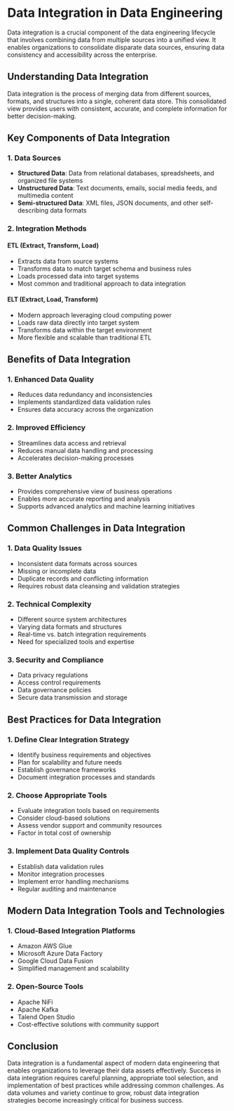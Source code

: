 # Data Integration in Data Engineering

Data integration is a crucial component of the data engineering lifecycle that involves combining data from multiple sources into a unified view. It enables organizations to consolidate disparate data sources, ensuring data consistency and accessibility across the enterprise.

## Understanding Data Integration

Data integration is the process of merging data from different sources, formats, and structures into a single, coherent data store. This consolidated view provides users with consistent, accurate, and complete information for better decision-making.

## Key Components of Data Integration

### 1. Data Sources
* **Structured Data**: Data from relational databases, spreadsheets, and organized file systems
* **Unstructured Data**: Text documents, emails, social media feeds, and multimedia content
* **Semi-structured Data**: XML files, JSON documents, and other self-describing data formats

### 2. Integration Methods

#### ETL (Extract, Transform, Load)
* Extracts data from source systems
* Transforms data to match target schema and business rules
* Loads processed data into target systems
* Most common and traditional approach to data integration

#### ELT (Extract, Load, Transform)
* Modern approach leveraging cloud computing power
* Loads raw data directly into target system
* Transforms data within the target environment
* More flexible and scalable than traditional ETL

## Benefits of Data Integration

### 1. Enhanced Data Quality
* Reduces data redundancy and inconsistencies
* Implements standardized data validation rules
* Ensures data accuracy across the organization

### 2. Improved Efficiency
* Streamlines data access and retrieval
* Reduces manual data handling and processing
* Accelerates decision-making processes

### 3. Better Analytics
* Provides comprehensive view of business operations
* Enables more accurate reporting and analysis
* Supports advanced analytics and machine learning initiatives

## Common Challenges in Data Integration

### 1. Data Quality Issues
* Inconsistent data formats across sources
* Missing or incomplete data
* Duplicate records and conflicting information
* Requires robust data cleansing and validation strategies

### 2. Technical Complexity
* Different source system architectures
* Varying data formats and structures
* Real-time vs. batch integration requirements
* Need for specialized tools and expertise

### 3. Security and Compliance
* Data privacy regulations
* Access control requirements
* Data governance policies
* Secure data transmission and storage

## Best Practices for Data Integration

### 1. Define Clear Integration Strategy
* Identify business requirements and objectives
* Plan for scalability and future needs
* Establish governance frameworks
* Document integration processes and standards

### 2. Choose Appropriate Tools
* Evaluate integration tools based on requirements
* Consider cloud-based solutions
* Assess vendor support and community resources
* Factor in total cost of ownership

### 3. Implement Data Quality Controls
* Establish data validation rules
* Monitor integration processes
* Implement error handling mechanisms
* Regular auditing and maintenance

## Modern Data Integration Tools and Technologies

### 1. Cloud-Based Integration Platforms
* Amazon AWS Glue
* Microsoft Azure Data Factory
* Google Cloud Data Fusion
* Simplified management and scalability

### 2. Open-Source Tools
* Apache NiFi
* Apache Kafka
* Talend Open Studio
* Cost-effective solutions with community support

## Conclusion

Data integration is a fundamental aspect of modern data engineering that enables organizations to leverage their data assets effectively. Success in data integration requires careful planning, appropriate tool selection, and implementation of best practices while addressing common challenges. As data volumes and variety continue to grow, robust data integration strategies become increasingly critical for business success.